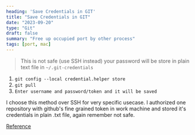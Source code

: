 ```yaml
---
heading: 'Save Credentials in GIT'
title: "Save Credentials in GIT"
date: "2023-09-20"
type: "Git"
draft: false
summary: "Free up occupied port by other process"
tags: [port, mac]
---
```



> This is not safe (use SSH instead) your password will be store in plain text file in `~/.git-credentials` 

1. `git config --local credential.helper store`
2.  `git pull`
3. `Enter username and password/token and it will be saved`

I choose this method over SSH for very specific usecase. I authorized one repository with github's fine
grained token in work machine and stored it's credentials in plain .txt file, again remember not safe.

[Reference](https://stackoverflow.com/questions/35942754/how-can-i-save-username-and-password-in-git)